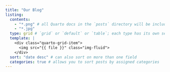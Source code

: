 ```yaml
---
title: "Our Blog"
listing:
  contents: 
    - "*.png" # all Quarto docs in the `posts` directory will be included on your listing page
    - "*.jpg"
  type: grid # `grid` or `default` or `table`; each type has its own set of yaml options to include
  template: |
    <div class="quarto-grid-item">
      <img src="{{ file }}" class="img-fluid">
    </div>
  sort: "date desc" # can also sort on more than one field
  categories: true # allows you to sort posts by assigned categories 
---
```

